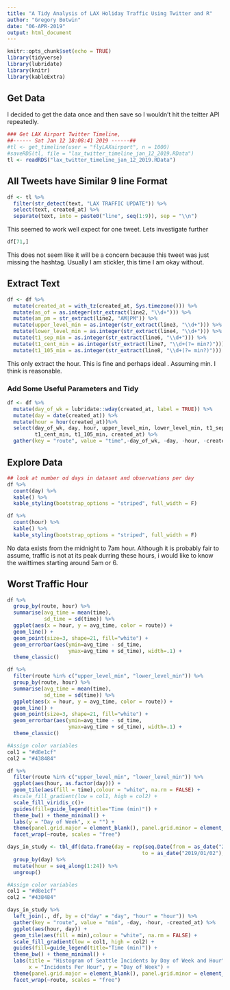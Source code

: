 ```yaml
---
title: "A Tidy Analysis of LAX Holiday Traffic Using Twitter and R"
author: "Gregory Botwin"
date: "06-APR-2019"
output: html_document
---
```


```r
knitr::opts_chunk$set(echo = TRUE)
library(tidyverse)
library(lubridate)
library(knitr)
library(kableExtra)
```

## Get Data
I decided to get the data once and then save so I wouldn't hit the teitter API repeatedly. 
```r
### Get LAX Airport Twitter Timeline, 
##------ Sat Jan 12 18:08:41 2019 ------##
#tl <- get_timeline(user = "flyLAXairport", n = 1000)
#saveRDS(tl, file = "lax_twitter_timeline_jan_12_2019.RData")
tl <- readRDS("lax_twitter_timeline_jan_12_2019.RData")
```

## All Tweets have Similar 9 line Format
```r
df <- tl %>%
  filter(str_detect(text, "LAX TRAFFIC UPDATE")) %>%
  select(text, created_at) %>%
  separate(text, into = paste0("line", seq(1:9)), sep = "\\n")
```
This seemed to work well expect for one tweet. Lets investigate further
```r
df[71,]
```

This does not seem like it will be a concern because this tweet was just missing the hashtag. Usually I am stickler, this time I am okay without. 

## Extract Text
```r
df <- df %>%
  mutate(created_at = with_tz(created_at, Sys.timezone())) %>%
  mutate(as_of = as.integer(str_extract(line2, "\\d+"))) %>%
  mutate(am_pm = str_extract(line2, "AM|PM")) %>%
  mutate(upper_level_min = as.integer(str_extract(line3, "\\d+"))) %>%
  mutate(lower_level_min = as.integer(str_extract(line4, "\\d+"))) %>%
  mutate(t1_sep_min = as.integer(str_extract(line6, "\\d+"))) %>%
  mutate(t1_cent_min = as.integer(str_extract(line7, "\\d+(?= min?)"))) %>%
  mutate(t1_105_min = as.integer(str_extract(line8, "\\d+(?= min?)")))
```

This only extract the hour. This is fine and perhaps ideal . 
Assuming min. I think is reasonable. 

### Add Some Useful Parameters and Tidy
```r
df <- df %>%
  mutate(day_of_wk = lubridate::wday(created_at, label = TRUE)) %>%
  mutate(day = date(created_at)) %>%
  mutate(hour = hour(created_at))%>%
  select(day_of_wk, day, hour, upper_level_min, lower_level_min, t1_sep_min,
         t1_cent_min, t1_105_min, created_at) %>%
  gather(key = "route", value = "time",-day_of_wk, -day, -hour, -created_at)
```

## Explore Data
```r
## look at number od days in dataset and observations per day
df %>%
  count(day) %>%
  kable() %>%
  kable_styling(bootstrap_options = "striped", full_width = F)
```

```r
df %>%
  count(hour) %>%
  kable() %>%
  kable_styling(bootstrap_options = "striped", full_width = F)
```

No data exists from the midnight to 7am hour. Although it is probably fair to assume, traffic is not at its peak durring these hours, i would like to know the waittimes starting around 5am or 6. 

## Worst Traffic Hour
```r
df %>%
  group_by(route, hour) %>%
  summarise(avg_time = mean(time),
            sd_time = sd(time)) %>%
  ggplot(aes(x = hour, y = avg_time, color = route)) + 
  geom_line() + 
  geom_point(size=3, shape=21, fill="white") + 
  geom_errorbar(aes(ymin=avg_time - sd_time,
                    ymax=avg_time + sd_time), width=.1) + 
  theme_classic()

```

```r
df %>%
  filter(route %in% c("upper_level_min", "lower_level_min")) %>%
  group_by(route, hour) %>%
  summarise(avg_time = mean(time),
            sd_time = sd(time)) %>%
  ggplot(aes(x = hour, y = avg_time, color = route)) + 
  geom_line() + 
  geom_point(size=3, shape=21, fill="white") + 
  geom_errorbar(aes(ymin=avg_time - sd_time,
                    ymax=avg_time + sd_time), width=.1) + 
  theme_classic()
```

```r
#Assign color variables
col1 = "#d8e1cf" 
col2 = "#438484"

df %>%
  filter(route %in% c("upper_level_min", "lower_level_min")) %>%
  ggplot(aes(hour, as.factor(day))) +
  geom_tile(aes(fill = time),colour = "white", na.rm = FALSE) +
  #scale_fill_gradient(low = col1, high = col2) +  
  scale_fill_viridis_c()+
  guides(fill=guide_legend(title="Time (min)")) +
  theme_bw() + theme_minimal() + 
  labs(y = "Day of Week", x = "") +
  theme(panel.grid.major = element_blank(), panel.grid.minor = element_blank()) + 
  facet_wrap(~route, scales = "free")
```

```r
days_in_study <- tbl_df(data.frame(day = rep(seq.Date(from = as_date("2018/12/19"), 
                                            to = as_date("2019/01/02"), by = "day"), 24))) %>%
  group_by(day) %>%
  mutate(hour = seq_along(1:24)) %>%
  ungroup()

#Assign color variables
col1 = "#d8e1cf" 
col2 = "#438484"

days_in_study %>%
  left_join(., df, by = c("day" = "day", "hour" = "hour")) %>%
  gather(key = "route", value = "min", -day, -hour, -created_at) %>%
  ggplot(aes(hour, day)) +
  geom_tile(aes(fill = min),colour = "white", na.rm = FALSE) +
  scale_fill_gradient(low = col1, high = col2) +  
  guides(fill=guide_legend(title="Time (min)")) +
  theme_bw() + theme_minimal() + 
  labs(title = "Histogram of Seattle Incidents by Day of Week and Hour",
       x = "Incidents Per Hour", y = "Day of Week") +
  theme(panel.grid.major = element_blank(), panel.grid.minor = element_blank()) + 
  facet_wrap(~route, scales = "free")
```
